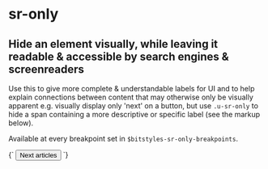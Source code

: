
<Meta title="Utilities/sr-only" />

# sr-only

## Hide an element visually, while leaving it readable & accessible by search engines & screenreaders

Use this to give more complete & understandable labels for UI and to help explain connections between content that may otherwise only be visually apparent e.g. visually display only 'next' on a button, but use `.u-sr-only` to hide a span containing a more descriptive or specific label (see the markup below).

Available at every breakpoint set in `$bitstyles-sr-only-breakpoints`.

<Canvas>
  <Story name="sr-only">
    {`
      <button class="a-button">
        <span class="a-button__label">Next</span>
        <span class="u-sr-only">articles</span>
      </button>
    `}
  </Story>
</Canvas>
